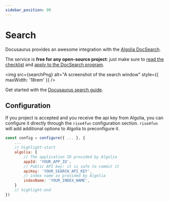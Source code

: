 ```yaml
---
sidebar_position: 99
---
```



# Search

Docusaurus provides an awesome integration with the [Algolia DocSearch](https://www.algolia.com/).

The service is **free for any open-source project**: just make sure to [read the checklist](https://docsearch.algolia.com/docs/who-can-apply/)
and [apply to the DocSearch program](https://docsearch.algolia.com/apply/).

<img src={searchPng} alt="A screenshot of the search window" style={{ maxWidth: '18rem' }} />

Get started with the [Docusaurus search guide](https://docusaurus.io/docs/search#using-algolia-docsearch).

## Configuration

If you project is accepted and you receive the api key from Algolia, you can configure it directly through the `rise4fun` configuration section. `rise4fun` will add additional options
to Algolia to preconfigure it.

```js title="./docusaurus.config.js"
const config = configure({ ... }, {
    ...
    // highlight-start
    algolia: {
        // The application ID provided by Algolia
        appId: 'YOUR_APP_ID',
        // Public API key: it is safe to commit it
        apiKey: 'YOUR_SEARCH_API_KEY',
        // index name as provided by Algolia
        indexName: 'YOUR_INDEX_NAME',
    }
    // highlight-end
})
```
